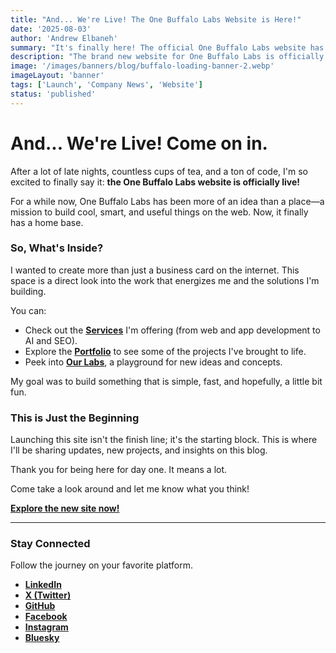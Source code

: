 ```yaml
---
title: "And... We're Live! The One Buffalo Labs Website is Here!"
date: '2025-08-03'
author: 'Andrew Elbaneh'
summary: "It's finally here! The official One Buffalo Labs website has launched. Come on in and take a look around."
description: "The brand new website for One Buffalo Labs is officially live! Learn more about what we do, check out our projects, and see what's cooking in the labs."
image: '/images/banners/blog/buffalo-loading-banner-2.webp'
imageLayout: 'banner'
tags: ['Launch', 'Company News', 'Website']
status: 'published'
---
```


# And... We're Live! Come on in.

After a lot of late nights, countless cups of tea, and a ton of code, I'm so excited to finally say it: **the One Buffalo Labs website is officially live!**

For a while now, One Buffalo Labs has been more of an idea than a place—a mission to build cool, smart, and useful things on the web. Now, it finally has a home base.

### So, What's Inside?

I wanted to create more than just a business card on the internet. This space is a direct look into the work that energizes me and the solutions I'm building.

You can:

- Check out the **[Services](/services)** I'm offering (from web and app development to AI and SEO).
- Explore the **[Portfolio](/portfolio)** to see some of the projects I've brought to life.
- Peek into **[Our Labs](/labs)**, a playground for new ideas and concepts.

My goal was to build something that is simple, fast, and hopefully, a little bit fun.

### This is Just the Beginning

Launching this site isn't the finish line; it's the starting block. This is where I'll be sharing updates, new projects, and insights on this blog.

Thank you for being here for day one. It means a lot.

Come take a look around and let me know what you think!

**[Explore the new site now!](/)**

---

### Stay Connected

Follow the journey on your favorite platform.

- [**LinkedIn**](https://www.linkedin.com/company/one-buffalo-labs)
- [**X (Twitter)**](https://x.com/OneBuffaloLabs)
- [**GitHub**](https://github.com/OneBuffaloLabs)
- [**Facebook**](https://www.facebook.com/onebuffalolabs)
- [**Instagram**](https://www.instagram.com/onebuffalolabs/)
- [**Bluesky**](https://bsky.app/profile/onebuffalolabs.com)
